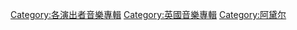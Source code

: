 [[Category:各演出者音樂專輯|Category:各演出者音樂專輯]]
[[Category:英國音樂專輯|Category:英國音樂專輯]]
[[Category:阿黛尔|Category:阿黛尔]]